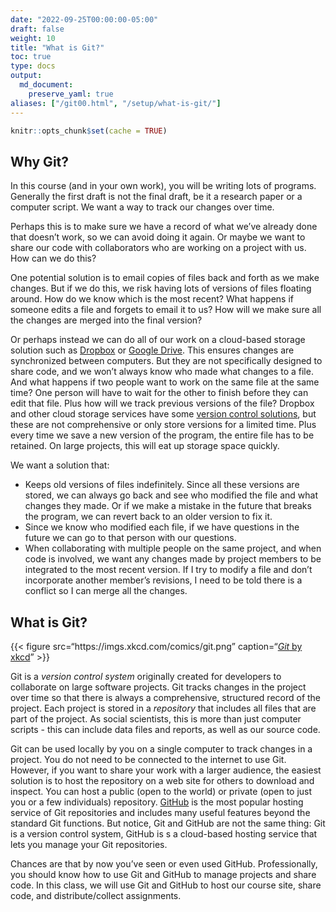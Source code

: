 ```yaml
---
date: "2022-09-25T00:00:00-05:00"
draft: false
weight: 10
title: "What is Git?"
toc: true
type: docs
output:
  md_document:
    preserve_yaml: true
aliases: ["/git00.html", "/setup/what-is-git/"]
---
```


```r
knitr::opts_chunk$set(cache = TRUE)
```

## Why Git?

In this course (and in your own work), you will be writing lots of programs. Generally the first draft is not the final draft, be it a research paper or a computer script. We want a way to track our changes over time. 

Perhaps this is to make sure we have a record of what we've already done that doesn't work, so we can avoid doing it again. Or maybe we want to share our code with collaborators who are working on a project with us. How can we do this?

One potential solution is to email copies of files back and forth as we make changes. But if we do this, we risk having lots of versions of files floating around. How do we know which is the most recent? What happens if someone edits a file and forgets to email it to us? How will we make sure all the changes are merged into the final version?

Or perhaps instead we can do all of our work on a cloud-based storage solution such as [Dropbox](https://www.dropbox.com) or [Google Drive](https://drive.google.com). This ensures changes are synchronized between computers. But they are not specifically designed to share code, and we won't always know who made what changes to a file. And what happens if two people want to work on the same file at the same time? One person will have to wait for the other to finish before they can edit that file. Plus how will we track previous versions of the file? Dropbox and other cloud storage services have some [version control solutions](https://www.dropbox.com/en/help/113), but these are not comprehensive or only store versions for a limited time. Plus every time we save a new version of the program, the entire file has to be retained. On large projects, this will eat up storage space quickly.

We want a solution that:

* Keeps old versions of files indefinitely. Since all these versions are stored, we can always go back and see who modified the file and what changes they made. Or if we make a mistake in the future that breaks the program, we can revert back to an older version to fix it.
* Since we know who modified each file, if we have questions in the future we can go to that person with our questions.
* When collaborating with multiple people on the same project, and when code is involved, we want any changes made by project members to be integrated to the most recent version. If I try to modify a file and don't incorporate another member's revisions, I need to be told there is a conflict so I can merge all the changes.

## What is Git?

{{< figure src="https://imgs.xkcd.com/comics/git.png" caption="[*Git* by xkcd](https://xkcd.com/1597/)" >}}

Git is a *version control system* originally created for developers to collaborate on large software projects. Git tracks changes in the project over time so that there is always a comprehensive, structured record of the project. Each project is stored in a *repository* that includes all files that are part of the project. As social scientists, this is more than just computer scripts - this can include data files and reports, as well as our source code.

Git can be used locally by you on a single computer to track changes in a project. You do not need to be connected to the internet to use Git. However, if you want to share your work with a larger audience, the easiest solution is to host the repository on a web site for others to download and inspect. You can host a public (open to the world) or private (open to just you or a few individuals) repository. [GitHub](https://www.github.com) is the most popular hosting service of Git repositories and includes many useful features beyond the standard Git functions. But notice, Git and GitHub are not the same thing: Git is a version control system, GitHub is s a cloud-based hosting service that lets you manage your Git repositories.

Chances are that by now you've seen or even used GitHub. Professionally, you should know how to use Git and GitHub to manage projects and share code. In this class, we will use Git and GitHub to host our course site, share code, and distribute/collect assignments.

<!-- ## Acknowledgments -->

<!-- ```{r child = here::here("R", "_ack_stat545.Rmd")} -->
<!-- ``` -->
<!-- ```{r child = here::here("R", "_ack_swcgit.Rmd")} -->
<!-- ``` -->
<!-- ```{r child = here::here("R", "_ack_ben.Rmd")} -->
<!-- ``` -->